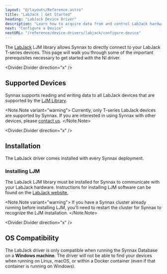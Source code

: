 ```yaml
---
layout: "@/layouts/Reference.astro"
title: "LabJack | Get Started"
heading: "LabJack Device Driver"
description: "Learn how to acquire data from and control LabJack hardware using Synnax."
next: "Configure a Device"
nextURL: "/reference/device-drivers/labjack/configure-device"
---
```



The [LabJack](https://support.labjack.com/docs/?l=en) LJM library allows Synnax to
directly connect to your LabJack T-series devices. This page will walk you through some
of the important prerequisites necessary to get started with the NI driver.

<Divider.Divider direction="x" />

## Supported Devices

Synnax supports reading and writing data to all LabJack devices that are supported by
the [LJM
Library](https://support.labjack.com/docs/ljm-software-installer-downloads-t4-t7-t8-digit).

<Note.Note variant="warning">
  Currently, only T-series LabJack devices are supported by Synnax. If you are
  interested in using Synnax with other devices, please [contact
  us](https://www.synnaxlabs.com/contact).
</Note.Note>

<Divider.Divider direction="x" />

## Installation

The LabJack driver comes installed with every Synnax deployment.

### Installing LJM

The LabJack LJM library must be installed for Synnax to communicate with your LabJack
hardware. Instructions for installing LJM software can be found on the [LabJack
website.](<https://support.labjack.com/docs/ljm-software-installer-downloads-t4-t7-t8-digit#LJMSoftwareInstallerDownloads-T4,T7,T8,Digit-Windows(x86_64)LJMSoftwareInstallerDownloads>)

<Note.Note variant="warning">
  If you have a Synnax cluster already running before installing LJM, you'll need to
  restart the cluster for Synnax to recognize the LJM installation.
</Note.Note>

<Divider.Divider direction="x" />

## OS Compatibility

The LabJack driver is only compatible when running the Synnax Database on a **Windows
machine**. The driver will not be able to find your devices when running on Linux, macOS,
or within a Docker container (even if that container is running on Windows).
